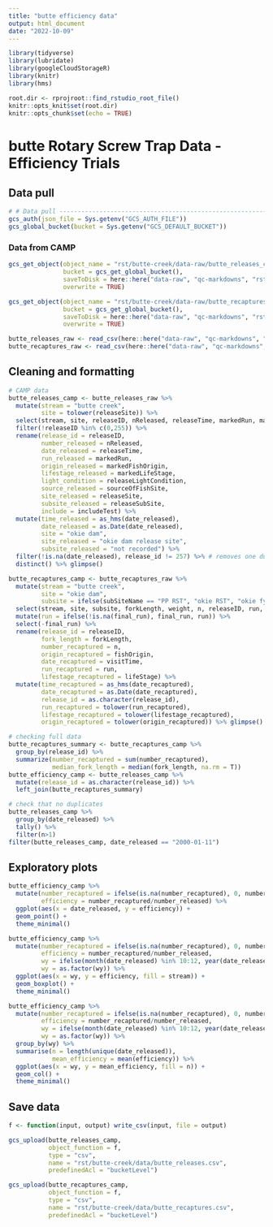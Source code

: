 ```yaml
---
title: "butte efficiency data"
output: html_document
date: "2022-10-09"
---
```

  
```r
library(tidyverse)
library(lubridate)
library(googleCloudStorageR)
library(knitr)
library(hms)

root.dir <- rprojroot::find_rstudio_root_file()
knitr::opts_knit$set(root.dir)
knitr::opts_chunk$set(echo = TRUE)
```

# butte Rotary Screw Trap Data - Efficiency Trials

## Data pull
```r
# # Data pull ---------------------------------------------------------------
gcs_auth(json_file = Sys.getenv("GCS_AUTH_FILE"))
gcs_global_bucket(bucket = Sys.getenv("GCS_DEFAULT_BUCKET"))
```

### Data from CAMP
```r
gcs_get_object(object_name = "rst/butte-creek/data-raw/butte_releases_camp.csv",
               bucket = gcs_get_global_bucket(),
               saveToDisk = here::here("data-raw", "qc-markdowns", "rst", "butte_releases_camp.csv"),
               overwrite = TRUE)

gcs_get_object(object_name = "rst/butte-creek/data-raw/butte_recaptures_camp.csv",
               bucket = gcs_get_global_bucket(),
               saveToDisk = here::here("data-raw", "qc-markdowns", "rst", "butte_recaptures_camp.csv"),
               overwrite = TRUE)
```
```r
butte_releases_raw <- read_csv(here::here("data-raw", "qc-markdowns", "rst", "butte_releases_camp.csv")) %>% glimpse()
butte_recaptures_raw <- read_csv(here::here("data-raw", "qc-markdowns", "rst", "butte_recaptures_camp.csv")) %>% glimpse()
```

## Cleaning and formatting

```r
# CAMP data
butte_releases_camp <- butte_releases_raw %>% 
  mutate(stream = "butte creek",
         site = tolower(releaseSite)) %>% 
  select(stream, site, releaseID, nReleased, releaseTime, markedRun, markedLifeStage, sourceOfFishSite, includeTest, markedFishOrigin, releaseLightCondition, releaseSite, releaseSubSite) %>% 
  filter(!releaseID %in% c(0,255)) %>% 
  rename(release_id = releaseID,
         number_released = nReleased,
         date_released = releaseTime,
         run_released = markedRun,
         origin_released = markedFishOrigin,
         lifestage_released = markedLifeStage,
         light_condition = releaseLightCondition,
         source_released = sourceOfFishSite,
         site_released = releaseSite,
         subsite_released = releaseSubSite,
         include = includeTest) %>% 
  mutate(time_released = as_hms(date_released),
         date_released = as.Date(date_released),
         site = "okie dam", 
         site_released = "okie dam release site", 
         subsite_released = "not recorded") %>%
  filter(!is.na(date_released), release_id != 257) %>% # removes one duplicative values and a few values that were not recorded correctly 
  distinct() %>% glimpse()

butte_recaptures_camp <- butte_recaptures_raw %>% 
  mutate(stream = "butte creek",
         site = "okie dam",
         subsite = ifelse(subSiteName == "PP RST", "okie RST", "okie fyke trap")) %>% 
  select(stream, site, subsite, forkLength, weight, n, releaseID, run, final_run, fishOrigin, visitTime, lifeStage) %>% 
  mutate(run = ifelse(!is.na(final_run), final_run, run)) %>% 
  select(-final_run) %>% 
  rename(release_id = releaseID,
         fork_length = forkLength,
         number_recaptured = n,
         origin_recaptured = fishOrigin,
         date_recaptured = visitTime,
         run_recaptured = run,
         lifestage_recaptured = lifeStage) %>% 
  mutate(time_recaptured = as_hms(date_recaptured),
         date_recaptured = as.Date(date_recaptured),
         release_id = as.character(release_id),
         run_recaptured = tolower(run_recaptured),
         lifestage_recaptured = tolower(lifestage_recaptured),
         origin_recaptured = tolower(origin_recaptured)) %>% glimpse()

# checking full data
butte_recaptures_summary <- butte_recaptures_camp %>% 
  group_by(release_id) %>% 
  summarize(number_recaptured = sum(number_recaptured),
            median_fork_length = median(fork_length, na.rm = T))
butte_efficiency_camp <- butte_releases_camp %>% 
  mutate(release_id = as.character(release_id)) %>% 
  left_join(butte_recaptures_summary)

# check that no duplicates
butte_releases_camp %>% 
  group_by(date_released) %>% 
  tally() %>% 
  filter(n>1)
filter(butte_releases_camp, date_released == "2000-01-11")
```

## Exploratory plots
```r
butte_efficiency_camp %>% 
  mutate(number_recaptured = ifelse(is.na(number_recaptured), 0, number_recaptured),
         efficiency = number_recaptured/number_released) %>% 
  ggplot(aes(x = date_released, y = efficiency)) +
  geom_point() +
  theme_minimal()

```

```r
butte_efficiency_camp %>% 
  mutate(number_recaptured = ifelse(is.na(number_recaptured), 0, number_recaptured),
         efficiency = number_recaptured/number_released,
         wy = ifelse(month(date_released) %in% 10:12, year(date_released) + 1, year(date_released)),
         wy = as.factor(wy)) %>% 
  ggplot(aes(x = wy, y = efficiency, fill = stream)) +
  geom_boxplot() +
  theme_minimal()

```

```r
butte_efficiency_camp %>% 
  mutate(number_recaptured = ifelse(is.na(number_recaptured), 0, number_recaptured),
         efficiency = number_recaptured/number_released,
         wy = ifelse(month(date_released) %in% 10:12, year(date_released) + 1, year(date_released)),
         wy = as.factor(wy)) %>% 
  group_by(wy) %>% 
  summarise(n = length(unique(date_released)),
            mean_efficiency = mean(efficiency)) %>%  
  ggplot(aes(x = wy, y = mean_efficiency, fill = n)) +
  geom_col() + 
  theme_minimal()
```

## Save data

```r
f <- function(input, output) write_csv(input, file = output)

gcs_upload(butte_releases_camp,
           object_function = f,
           type = "csv",
           name = "rst/butte-creek/data/butte_releases.csv",
           predefinedAcl = "bucketLevel")

gcs_upload(butte_recaptures_camp,
           object_function = f,
           type = "csv",
           name = "rst/butte-creek/data/butte_recaptures.csv",
           predefinedAcl = "bucketLevel")
```